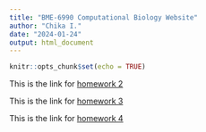```yaml
---
title: "BME-6990 Computational Biology Website"
author: "Chika I."
date: "2024-01-24"
output: html_document
---
```


```r
knitr::opts_chunk$set(echo = TRUE)
```

This is the link for [homework 2](Homework2.html)

This is the link for [homework 3](HW3_REGEX.html)

This is the link for [homework 4](HW4_AtomicVectors.html)